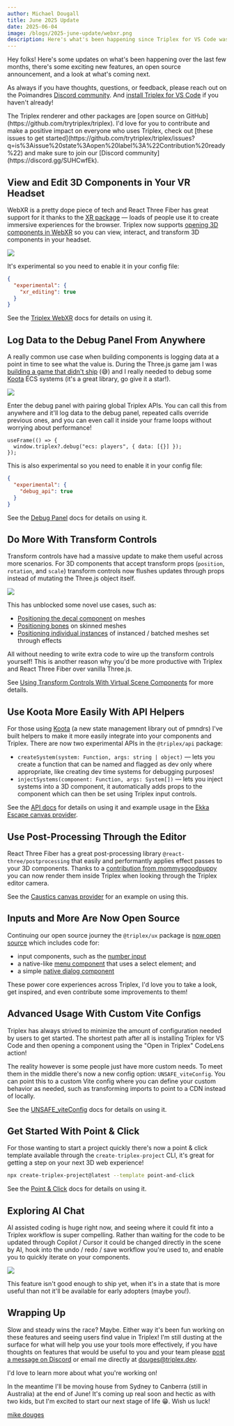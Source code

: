 ```yaml
---
author: Michael Dougall
title: June 2025 Update
date: 2025-06-04
image: /blogs/2025-june-update/webxr.png
description: Here's what's been happening since Triplex for VS Code was released.
---
```


Hey folks! Here's some updates on what's been happening over the last few months, there's some exciting new features, an open source announcement, and a look at what's coming next.

As always if you have thoughts, questions, or feedback, please reach out on the Poimandres [Discord community](https://discord.gg/SUHCwfEk). And [install Triplex for VS Code](https://marketplace.visualstudio.com/items?itemName=trytriplex.triplex-vsce) if you haven't already!

<KnowledgeCallout>
  The Triplex renderer and other packages are [open source on
  GitHub](https://github.com/trytriplex/triplex). I'd love for you to contribute
  and make a positive impact on everyone who uses Triplex, check out [these
  issues to get
  started](https://github.com/trytriplex/triplex/issues?q=is%3Aissue%20state%3Aopen%20label%3A%22Contribution%20ready%22)
  and make sure to join our [Discord community](https://discord.gg/SUHCwfEk).
</KnowledgeCallout>

## View and Edit 3D Components in Your VR Headset

WebXR is a pretty dope piece of tech and React Three Fiber has great support for it thanks to the [XR package](https://github.com/pmndrs/xr) — loads of people use it to create immersive experiences for the browser. Triplex now supports [opening 3D components in WebXR](https://x.com/dougesdev/status/1914457718221619328/video/1) so you can view, interact, and transform 3D components in your headset.

![](/blogs/2025-june-update/webxr.png)

It's experimental so you need to enable it in your config file:

```json filename=".triplex/config.json" {2-4}
{
  "experimental": {
    "xr_editing": true
  }
}
```

See the [Triplex WebXR](/docs/building-your-scene/webxr) docs for details on using it.

## Log Data to the Debug Panel From Anywhere

A really common use case when building components is logging data at a point in time to see what the value is. During the Three.js game jam I was [building a game that didn't ship](https://github.com/trytriplex/ekka-game) (😅) and I really needed to debug some [Koota](https://github.com/pmndrs/koota) ECS systems (it's a great library, go give it a star!).

![](/blogs/2025-june-update/debug-panel.png)

Enter the debug panel with pairing global Triplex APIs. You can call this from anywhere and it'll log data to the debug panel, repeated calls override previous ones, and you can even call it inside your frame loops without worrying about performance!

```tsx filename="scene.tsx"
useFrame(() => {
  window.triplex?.debug("ecs: players", { data: [{}] });
});
```

This is also experimental so you need to enable it in your config file:

```json filename=".triplex/config.json" {2-4}
{
  "experimental": {
    "debug_api": true
  }
}
```

See the [Debug Panel](/docs/building-your-scene/console-logs/debug-panel) docs for details on using it.

## Do More With Transform Controls

Transform controls have had a massive update to make them useful across more scenarios. For 3D components that accept transform props (`position`, `rotation`, and `scale`) transform controls now flushes updates through props instead of mutating the Three.js object itself.

![](/blogs/2025-june-update/decal.png)

This has unblocked some novel use cases, such as:

- [Positioning the decal component](https://x.com/trytriplex/status/1927235641537962323) on meshes
- [Positioning bones](https://x.com/dougesdev/status/1928967155455778924) on skinned meshes
- [Positioning individual instances](https://x.com/BrianBreiholz/status/1867560190452596828) of instanced / batched meshes set through effects

All without needing to write extra code to wire up the transform controls yourself! This is another reason why you'd be more productive with Triplex and React Three Fiber over vanilla Three.js.

See [Using Transform Controls With Virtual Scene Components](/resources/virtual-three-components) for more details.

## Use Koota More Easily With API Helpers

For those using [Koota](https://github.com/pmndrs/koota) (a new state management library out of pmndrs) I've built helpers to make it more easily integrate into your components and Triplex. There are now two experimental APIs in the `@triplex/api` package:

- `createSystem(system: Function, args: string | object)` — lets you create a function that can be named and flagged as dev only where appropriate, like creating dev time systems for debugging purposes!
- `injectSystems(component: Function, args: System[])` — lets you inject systems into a 3D component, it automatically adds props to the component which can then be set using Triplex input controls.

See the [API docs](https://github.com/trytriplex/triplex/tree/main/packages/api#koota) for details on using it and example usage in the [Ekka Escape canvas provider](https://github.com/trytriplex/ekka-game/blob/main/apps/ekka-client/.triplex/providers.tsx#L39).

## Use Post-Processing Through the Editor

React Three Fiber has a great post-processing library `@react-three/postprocessing` that easily and performantly applies effect passes to your 3D components. Thanks to a [contribution from mommysgoodpuppy](https://github.com/trytriplex/triplex/pull/312) you can now render them inside Triplex when looking through the Triplex editor camera.

See the [Caustics canvas provider](https://github.com/trytriplex/triplex/blob/main/examples/caustics/.triplex/provider.tsx#L19) for an example on using this.

## Inputs and More Are Now Open Source

Continuing our open source journey the `@triplex/ux` package is [now open source](https://github.com/trytriplex/triplex/tree/main/packages/ux) which includes code for:

- input components, such as the [number input](https://github.com/trytriplex/triplex/blob/main/packages/ux/src/inputs/number-input.tsx#L62)
- a native-like [menu component](https://github.com/trytriplex/triplex/blob/main/packages/ux/src/menu.tsx) that uses a select element; and
- a simple [native dialog component](https://github.com/trytriplex/triplex/blob/main/packages/ux/src/dialog.tsx)

These power core experiences across Triplex, I'd love you to take a look, get inspired, and even contribute some improvements to them!

## Advanced Usage With Custom Vite Configs

Triplex has always strived to minimize the amount of configuration needed by users to get started. The shortest path after all is installing Triplex for VS Code and then opening a component using the "Open in Triplex" CodeLens action!

The reality however is some people just have more custom needs. To meet them in the middle there's now a new config option: `UNSAFE_viteConfig`. You can point this to a custom Vite config where you can define your custom behavior as needed, such as transforming imports to point to a CDN instead of locally.

See the [UNSAFE_viteConfig](/docs/api-reference/config-options/unsafe-vite-config) docs for details on using it.

## Get Started With Point & Click

For those wanting to start a project quickly there's now a point & click template available through the `create-triplex-project` CLI, it's great for getting a step on your next 3D web experience!

```bash filename="Terminal"
npx create-triplex-project@latest --template point-and-click
```

See the [Point & Click](/docs/get-started/starting-a-project/create-from-template/point-and-click) docs for details on using it.

## Exploring AI Chat

AI assisted coding is huge right now, and seeing where it could fit into a Triplex workflow is super compelling. Rather than waiting for the code to be updated through Copilot / Cursor it could be changed directly in the scene by AI, hook into the undo / redo / save workflow you're used to, and enable you to quickly iterate on your components.

![](/blogs/2025-june-update/ai-chat.png)

This feature isn't good enough to ship yet, when it's in a state that is more useful than not it'll be available for early adopters (maybe you!).

## Wrapping Up

Slow and steady wins the race? Maybe. Either way it's been fun working on these features and seeing users find value in Triplex! I'm still dusting at the surface for what will help you use your tools more effectively, if you have thoughts on features that would be useful to you and your team please [post a message on Discord](https://discord.gg/SUHCwfEk) or email me directly at douges@triplex.dev.

I'd love to learn more about what you're working on!

In the meantime I'll be moving house from Sydney to Canberra (still in Australia) at the end of June! It's coming up real soon and hectic as with two kids, but I'm excited to start our next stage of life 😁. Wish us luck!

[mike douges](https://x.com/dougesdev)
